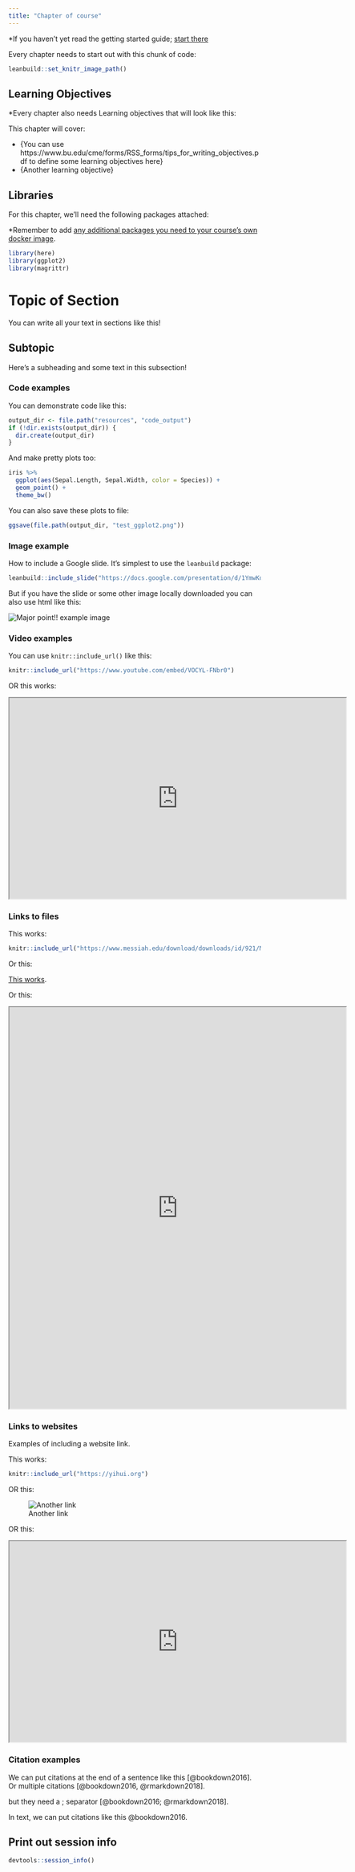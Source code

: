 ```yaml
---
title: "Chapter of course"
---
```



*If you haven't yet read the getting started guide; [start there](https://github.com/jhudsl/DaSL_Course_Template_Bookdown/blob/main/getting_started.md)

Every chapter needs to start out with this chunk of code:

```r
leanbuild::set_knitr_image_path()
```

## Learning Objectives

*Every chapter also needs Learning objectives that will look like this:  

This chapter will cover:  

- {You can use https://www.bu.edu/cme/forms/RSS_forms/tips_for_writing_objectives.pdf to define some learning objectives here}
- {Another learning objective}

## Libraries

For this chapter, we'll need the following packages attached:

*Remember to add [any additional packages you need to your course's own docker image](https://github.com/jhudsl/DaSL_Course_Template_Bookdown/blob/main/getting_started.md#setting-up-the-docker-image).

```r
library(here)
library(ggplot2)
library(magrittr)
```

# Topic of Section

You can write all your text in sections like this!

## Subtopic

Here's a subheading and some text in this subsection!

### Code examples

You can demonstrate code like this:

```r
output_dir <- file.path("resources", "code_output")
if (!dir.exists(output_dir)) {
  dir.create(output_dir)
}
```

And make pretty plots too:

```r
iris %>%
  ggplot(aes(Sepal.Length, Sepal.Width, color = Species)) +
  geom_point() +
  theme_bw()
```

You can also save these plots to file:

```r
ggsave(file.path(output_dir, "test_ggplot2.png"))
```

### Image example


How to include a Google slide. It's simplest to use the `leanbuild` package:

```r
leanbuild::include_slide("https://docs.google.com/presentation/d/1YmwKdIy9BeQ3EShgZhvtb3MgR8P6iDX4DfFD65W_gdQ/edit#slide=id.gcc4fbee202_0_141")
```

But if you have the slide or some other image locally downloaded you can also use html like this:

<img src="resources/images/02-chapter_of_course_files/figure-html//1YmwKdIy9BeQ3EShgZhvtb3MgR8P6iDX4DfFD65W_gdQ_gcc4fbee202_0_141.png" title="Major point!! example image" alt="Major point!! example image" style="display: block; margin: auto;" />


### Video examples

You can use `knitr::include_url()` like this:

```r
knitr::include_url("https://www.youtube.com/embed/VOCYL-FNbr0")
```

OR this works:

<iframe src="https://www.youtube.com/embed/VOCYL-FNbr0" width="672" height="400px"></iframe>

### Links to files

This works:

```r
knitr::include_url("https://www.messiah.edu/download/downloads/id/921/Microaggressions_in_the_Classroom.pdf", height = "800px")
```

Or this:

[This works](https://www.messiah.edu/download/downloads/id/921/Microaggressions_in_the_Classroom.pdf).

Or this:

<iframe src="https://www.messiah.edu/download/downloads/id/921/Microaggressions_in_the_Classroom.pdf" width="672" height="800px"></iframe>

### Links to websites

Examples of including a website link.

This works:

```r
knitr::include_url("https://yihui.org")
```

OR this:

![Another link](https://yihui.org)

OR this:

<iframe src="https://yihui.org" width="672" height="400px"></iframe>

### Citation examples

We can put citations at the end of a sentence like this [@bookdown2016].
Or multiple citations [@bookdown2016, @rmarkdown2018].

but they need a ; separator [@bookdown2016; @rmarkdown2018].

In text, we can put citations like this @bookdown2016.

## Print out session info

```r
devtools::session_info()
```
